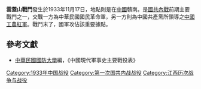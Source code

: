 {{Infobox Military Conflict|
campaign=|
image=|
caption=|
conflict=雲蓋山戰鬥|
partof=[[國共內戰|國共內戰]]|
date=1933年11月17日|
place=[[中國|中國]]贛南|
result=共軍喪失該據點，並傷亡六百餘人，國軍則傷亡六十人|
combatant1=中華民國國民革命軍3師李玉堂部|
combatant2=1師羅炳輝、14師陳子華、2師莫高清| 
commander1=3師李玉堂|
commander2=1師羅炳輝、2師莫高清、14師陳子華、2師莫高清|
strength1=萬餘|
strength2=萬餘|
casualties1=60|
casualties2=600|
}}
'''雲蓋山戰鬥'''發生於1933年11月17日，地點則是在[[中國|中國]]贛南。是[[國共內戰|國共內戰]]前期主要戰鬥之一，交戰一方為中華民國國民革命軍，另一方則為中國共產黨所領導之[[中國工農紅軍|中國工農紅軍]]。戰鬥末了，國軍攻佔該重要據點。

==參考文獻==
*[[中華民國|中華民國]][[國防大學_(臺灣)|國防大學]]編，《中國現代軍事史主要戰役表》

{{第一次国共内战}}
{{中国历史小作品}}
{{Was-stub}}

[[Category:1933年中国战役|Category:1933年中国战役]]
[[Category:第一次国共内战战役|Category:第一次国共内战战役]]
[[Category:江西历次战争与战役|Category:江西历次战争与战役]]